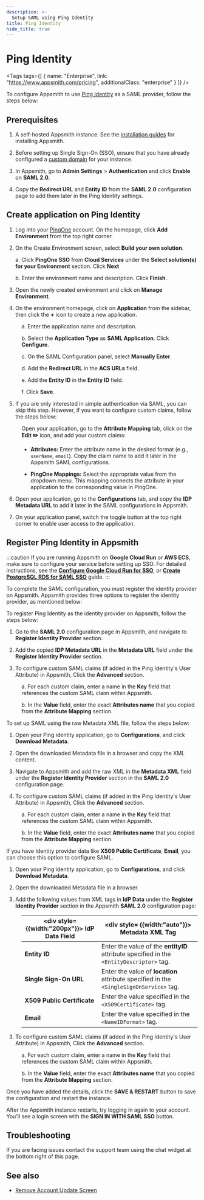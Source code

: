 ```yaml
---
description: >-
  Setup SAML using Ping Identity
title: Ping Identity
hide_title: true
---
```


<!-- vale off -->

<div className="tag-wrapper">
 <h1>Ping Identity</h1>

<Tags
tags={[
{ name: "Enterprise", link: "https://www.appsmith.com/pricing", additionalClass: "enterprise" }
]}
/>

</div>

<!-- vale on -->




To configure Appsmith to use [Ping Identity](https://www.pingidentity.com/en.html) as a SAML provider, follow the steps below:

## Prerequisites

1. A self-hosted Appsmith instance. See the [installation guides](/getting-started/setup/installation-guides) for installing Appsmith.

2. Before setting up Single Sign-On (SSO), ensure that you have already configured a [custom domain](/getting-started/setup/instance-configuration/custom-domain) for your instance.

3. In Appsmith, go to **Admin Settings** > **Authentication** and click **Enable** on  **SAML 2.0**.

4. Copy the **Redirect URL** and **Entity ID** from the **SAML 2.0** configuration page to add them later in the Ping Identity settings. 

<ZoomImage src="/img/SAML-config_appsmith.png" alt="SAML configurations" caption="SAML configuration in Appsmith" />

##  Create application on Ping Identity

1. Log into your [PingOne](https://www.pingidentity.com/en/account/sign-on.html) account. On the homepage, click **Add Environment** from the top right corner.
2. On the Create Environment screen, select **Build your own solution**. 

    a. Click **PingOne SSO** from **Cloud Services** under the **Select solution(s) for your Environment** section. Click **Next**

    b. Enter the environment name and description. Click **Finish**.

3. Open the newly created environment and click on **Manage Environment**. 

4. On the environment homepage, click on **Application** from the sidebar, then click the **+** icon to create a new application.

<dd>

a. Enter the application name and description.

b. Select the **Application Type** as **SAML Application**. Click **Configure**.

c. On the SAML Configuration panel, select **Manually Enter**.

d. Add the **Redirect URL** in the **ACS URLs** field.

e. Add the **Entity ID** in the  **Entity ID** field.

f. Click **Save**.
    
<ZoomImage src="/img/ping-saml-setup.png" alt="SAML configurations" caption="" />

</dd>    

5. If you are only interested in simple authentication via SAML, you can skip this step. However, if you want to configure custom claims, follow the steps below:

<dd>

Open your application, go to the **Attribute Mapping** tab, click on the **Edit ✏️** icon, and add your custom claims:

* **Attributes:** Enter the attribute name in the desired format (e.g.,  `userName`, `email`). Copy the claim name to add it later in the Appsmith SAML configurations.

* **PingOne Mappings:** Select the appropriate value from the dropdown menu. This mapping connects the attribute in your application to the corresponding value in PingOne.

<ZoomImage src="/img/ping-custom-claim.png" alt="SAML configurations" caption="" />


</dd>


6. Open your application, go to the **Configurations** tab, and copy the **IDP Metadata URL** to add it later in the SAML configurations in Appsmith.

7. On your application panel, switch the toggle button at the top right corner to enable user access to the application. 


## Register Ping Identity in Appsmith

:::caution
If you are running Appsmith on **Google Cloud Run** or **AWS ECS**, make sure to configure your service before setting up SSO. For detailed instructions, see the [**Configure Google Cloud Run for SSO**](/getting-started/setup/installation-guides/google-cloud-run/setup-to-integrate-sso), or [**Create PostgreSQL RDS for SAML SSO**](/getting-started/setup/installation-guides/aws-ecs/setup-postgresql-aws-ecs) guide.
:::

To complete the SAML configuration, you must register the identity provider on Appsmith. Appsmith provides three options to register the identity provider, as mentioned below:

<Tabs queryString="pingidentity-saml">
<TabItem label="Metadata URL (recommended)" value="pingidentity-metadataurl">

To register Ping Identity as the identity provider on Appsmith, follow the steps below:

1. Go to the **SAML 2.0** configuration page in Appsmith, and navigate to **Register Identity Provider** section.

2. Add the copied **IDP Metadata URL** in the **Metadata URL** field under the **Register Identity Provider** section.

3. To configure custom SAML claims (if added in the Ping Identity's User Attribute) in Appsmith, Click the **Advanced** section.

<dd>

a. For each custom claim, enter a name in the **Key** field that references the custom SAML claim within Appsmith.

b. In the **Value** field, enter the exact **Attributes name** that you copied from the **Attribute Mapping** section.


</dd>

</TabItem>

<TabItem label="Metadata XML" value="pingidentity-metdataxml">

To set up SAML using the raw Metadata XML file, follow the steps below:

1. Open your Ping identity application, go to **Configurations**, and click **Download Metadata**.

2. Open the downloaded Metadata file in a browser and copy the XML content.

2. Navigate to Appsmith and add the raw XML in the **Metadata XML** field under the **Register Identity Provider** section in the **SAML 2.0** configuration page.

3. To configure custom SAML claims (if added in the Ping Identity's User Attribute) in Appsmith, Click the **Advanced** section.

<dd>

a. For each custom claim, enter a name in the **Key** field that references the custom SAML claim within Appsmith.

b. In the **Value** field, enter the exact **Attributes name** that you copied from the **Attribute Mapping** section.


</dd>

</TabItem>
<TabItem label="IdP data" value="pingidentity-idpdata">

If you have Identity provider data like **X509 Public Certificate**, **Email**, you can choose this option to configure SAML.

1. Open your Ping identity application, go to **Configurations**, and click **Download Metadata**. 

2. Open the downloaded Metadata file in a browser.

2. Add the following values from XML tags in **IdP Data** under the **Register Identity Provider** section in the Appsmith **SAML 2.0** configuration page: 

<dd>

| <div style= {{width:"200px"}}> **IdP Data Field** </div>  | <div style= {{width:"auto"}}> **Metadata XML Tag**  </div>                                                                      |
| ------------------- | ------------------------------------------------------------------------------------------ |
| **Entity ID**               | Enter the value of the **entityID** attribute specified in the `<EntityDescriptor>` tag.                 |
| **Single Sign-On URL**      | Enter the value of **location** attribute specified in the `<SingleSignOnService>` tag. |
| **X509 Public Certificate** | Enter the value specified in the `<X509Certificate>` tag. |
| **Email**                   | Enter the value specified in the `<NameIDFormat>` tag. |

</dd>

3. To configure custom SAML claims (if added in the Ping Identity's User Attribute) in Appsmith, Click the **Advanced** section.

<dd>

a. For each custom claim, enter a name in the **Key** field that references the custom SAML claim within Appsmith.

b. In the **Value** field, enter the exact **Attributes name** that you copied from the **Attribute Mapping** section.


</dd>

</TabItem>
</Tabs>

Once you have added the details, click the **SAVE & RESTART** button to save the configuration and restart the instance. 

After the Appsmith instance restarts, try logging in again to your account. You'll see a login screen with the **SIGN IN WITH SAML SSO** button.

<ZoomImage src="/img/Appsmith-Login-Screen-Shows-SAML.jpg" alt="SAML-login" caption="Login with SAML SSO " />

## Troubleshooting

If you are facing issues contact the support team using the chat widget at the bottom right of this page.

## See also
- [Remove Account Update Screen](/getting-started/setup/instance-configuration/authentication/security-assertion-markup-language-saml/disable-update-account-info)